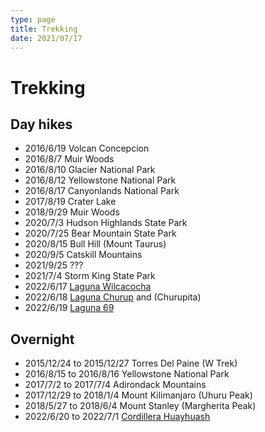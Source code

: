 ```yaml
---
type: page
title: Trekking
date: 2021/07/17
---
```


# Trekking

## Day hikes

- 2016/6/19 Volcan Concepcion
- 2016/8/7 Muir Woods
- 2016/8/10 Glacier National Park
- 2016/8/12 Yellowstone National Park
- 2016/8/17 Canyonlands National Park
- 2017/8/19 Crater Lake
- 2018/9/29 Muir Woods
- 2020/7/3 Hudson Highlands State Park
- 2020/7/25 Bear Mountain State Park
- 2020/8/15 Bull Hill (Mount Taurus)
- 2020/9/5 Catskill Mountains
- 2021/9/25 ???
- 2021/7/4 Storm King State Park
- 2022/6/17 [Laguna Wilcacocha](https://www.alltrails.com/trail/peru/ancash/laguna-wilcacocha)
- 2022/6/18 [Laguna Churup](https://www.alltrails.com/trail/peru/ancash/laguna-churup) and (Churupita)
- 2022/6/19 [Laguna 69](https://www.alltrails.com/trail/peru/ancash/sendero-laguna-69)

## Overnight

- 2015/12/24 to 2015/12/27 Torres Del Paine (W Trek)
- 2016/8/15 to 2016/8/16 Yellowstone National Park
- 2017/7/2 to 2017/7/4 Adirondack Mountains
- 2017/12/29 to 2018/1/4 Mount Kilimanjaro (Uhuru Peak)
- 2018/5/27 to 2018/6/4 Mount Stanley (Margherita Peak)
- 2022/6/20 to 2022/7/1 [Cordillera Huayhuash](./trekking/cordillera-huayhuash)
